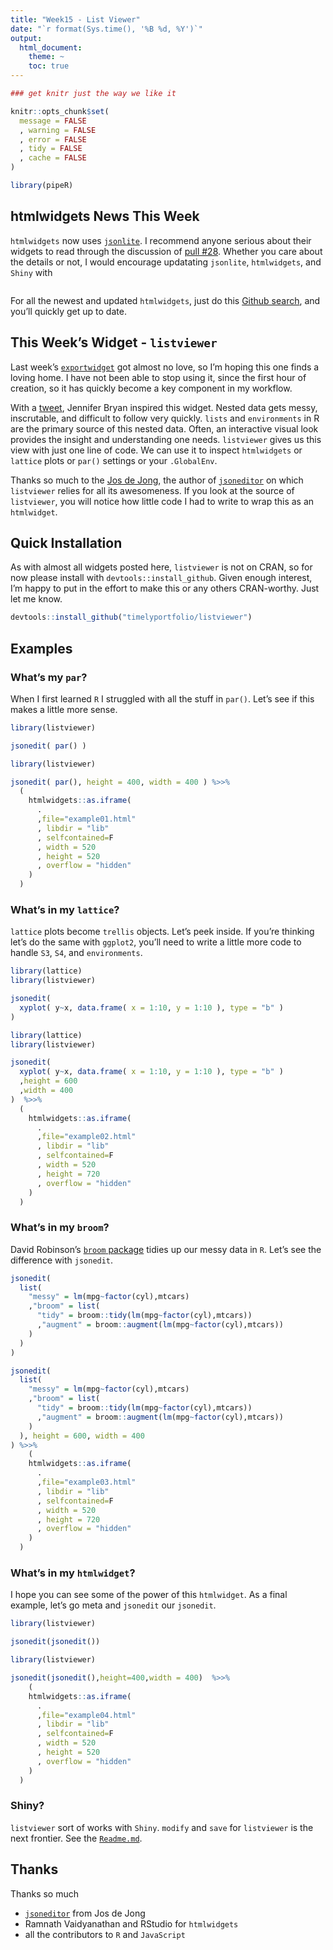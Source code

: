 ```yaml
---
title: "Week15 - List Viewer"
date: "`r format(Sys.time(), '%B %d, %Y')`"
output:
  html_document:
    theme: ~
    toc: true
---
```


```r
### get knitr just the way we like it

knitr::opts_chunk$set(
  message = FALSE
  , warning = FALSE
  , error = FALSE
  , tidy = FALSE
  , cache = FALSE
)

library(pipeR)

```

## htmlwidgets News This Week

`htmlwidgets` now uses [`jsonlite`](https://github.com/jeroenooms/jsonlite).  I recommend anyone serious about their widgets to read through the discussion of [pull #28](https://github.com/ramnathv/htmlwidgets/pull/28).  Whether you care about the details or not, I would encourage updatating `jsonlite`, `htmlwidgets`, and `Shiny` with

```r

```

For all the newest and updated `htmlwidgets`, just do this [Github search](https://github.com/search?o=desc&q=htmlwidgets&s=indexed&type=Code), and you'll quickly get up to date.

## This Week's Widget - `listviewer`

Last week's [`exportwidget`](http://www.buildingwidgets.com/blog/2015/4/9/week-14-exporting-widget) got almost no love, so I'm hoping this one finds a loving home.  I have not been able to stop using it, since the first hour of creation, so it has quickly become a key component in my workflow.

With a [tweet](https://twitter.com/JennyBryan/status/586327100769968128), Jennifer Bryan inspired this widget.  Nested data gets messy, inscrutable, and difficult to follow very quickly.  `lists` and `environments` in R are the primary source of this nested data.  Often, an interactive visual look provides the insight and understanding one needs.  `listviewer` gives us this view with just one line of code.  We can use it to inspect `htmlwidgets` or `lattice` plots or `par()` settings or your `.GlobalEnv`.

Thanks so much to the [Jos de Jong](http://josdejong.com/), the author of [`jsoneditor`](https://github.com/josdejong/jsoneditor) on which `listviewer` relies for all its awesomeness.  If you look at the source of `listviewer`, you will notice how little code I had to write to wrap this as an `htmlwidget`.


## Quick Installation

As with almost all widgets posted here, `listviewer` is not on CRAN, so for now please install with `devtools::install_github`.  Given enough interest, I'm happy to put in the effort to make this or any others CRAN-worthy.  Just let me know.

```r
devtools::install_github("timelyportfolio/listviewer")
```

## Examples

### What's my `par`?

When I first learned `R` I struggled with all the stuff in `par()`.  Let's see if this makes a little more sense.

```r
library(listviewer)

jsonedit( par() )
```

```r
library(listviewer)

jsonedit( par(), height = 400, width = 400 ) %>>%
  (
    htmlwidgets::as.iframe(
      .
      ,file="example01.html"
      , libdir = "lib"
      , selfcontained=F
      , width = 520
      , height = 520
      , overflow = "hidden"
    )
  )
```

### What's in my `lattice`?

`lattice` plots become `trellis` objects.  Let's peek inside.  If you're thinking let's do the same with `ggplot2`, you'll need to write a little more code to handle `S3`, `S4`, and `environments`.

```r
library(lattice)
library(listviewer)

jsonedit(
  xyplot( y~x, data.frame( x = 1:10, y = 1:10 ), type = "b" )
)
```
```r
library(lattice)
library(listviewer)

jsonedit(
  xyplot( y~x, data.frame( x = 1:10, y = 1:10 ), type = "b" )
  ,height = 600
  ,width = 400
)  %>>%
  (
    htmlwidgets::as.iframe(
      .
      ,file="example02.html"
      , libdir = "lib"
      , selfcontained=F
      , width = 520
      , height = 720
      , overflow = "hidden"
    )
  )
```

### What's in my `broom`?

David Robinson's [`broom` package](http://varianceexplained.org/r/broom-slides/) tidies up our messy data in `R`.  Let's see the difference with `jsonedit`.


```r
jsonedit(
  list(
    "messy" = lm(mpg~factor(cyl),mtcars)
    ,"broom" = list(
      "tidy" = broom::tidy(lm(mpg~factor(cyl),mtcars))
      ,"augment" = broom::augment(lm(mpg~factor(cyl),mtcars))
    )
  )
)
```
```r
jsonedit(
  list(
    "messy" = lm(mpg~factor(cyl),mtcars)
    ,"broom" = list(
      "tidy" = broom::tidy(lm(mpg~factor(cyl),mtcars))
      ,"augment" = broom::augment(lm(mpg~factor(cyl),mtcars))
    )
  ), height = 600, width = 400
) %>>%
    (
    htmlwidgets::as.iframe(
      .
      ,file="example03.html"
      , libdir = "lib"
      , selfcontained=F
      , width = 520
      , height = 720
      , overflow = "hidden"
    )
  )
```

### What's in my `htmlwidget`?

I hope you can see some of the power of this `htmlwidget`.  As a final example, let's go meta and `jsonedit` our `jsonedit`.


```r
library(listviewer)

jsonedit(jsonedit())
```

```r
library(listviewer)

jsonedit(jsonedit(),height=400,width = 400)  %>>%
    (
    htmlwidgets::as.iframe(
      .
      ,file="example04.html"
      , libdir = "lib"
      , selfcontained=F
      , width = 520
      , height = 520
      , overflow = "hidden"
    )
  )
```

### Shiny?

`listviewer` sort of works with `Shiny`.  `modify` and `save` for `listviewer` is the next frontier.  See the [`Readme.md` ](https://github.com/timelyportfolio/listviewer/blob/master/README.md).

## Thanks

Thanks so much

- [`jsoneditor`](https://github.com/josdejong/jsoneditor) from Jos de Jong
- Ramnath Vaidyanathan and RStudio for `htmlwidgets`
- all the contributors to `R` and `JavaScript`

